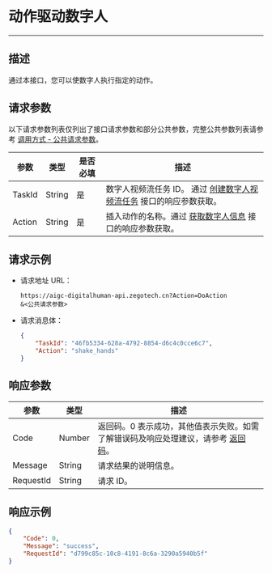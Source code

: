 # 动作驱动数字人

---

##  描述

通过本接口，您可以使数字人执行指定的动作。


<PostPrototype link="https://aigc-digitalhuman-api.zegotech.cn?Action=DoAction" />

## 请求参数

以下请求参数列表仅列出了接口请求参数和部分公共参数，完整公共参数列表请参考 [调用方式 - 公共请求参数](./../accessing-server-apis.mdx#公共请求参数)。

| 参数               | 类型   | 是否必填 | 描述             |
|------------------|------|------|-------------------------|
| TaskId      | String | 是    | 数字人视频流任务 ID。 通过 [创建数字人视频流任务](./create-digital-human-stream-task.mdx) 接口的响应参数获取。    |
| Action      | String | 是    | 插入动作的名称。通过 [获取数字人信息](./get-digital-human-info.mdx) 接口的响应参数获取。    |


## 请求示例

- 请求地址 URL：

    ```https
    https://aigc-digitalhuman-api.zegotech.cn?Action=DoAction
    &<公共请求参数>
    ```

- 请求消息体：

    ```json
    {
        "TaskId": "46fb5334-628a-4792-8854-d6c4c0cce6c7",
        "Action": "shake_hands"
    }
    ```

## 响应参数

| 参数 | 类型 | 描述 |
|------|------|------|
| Code | Number | 返回码。0 表示成功，其他值表示失败。如需了解错误码及响应处理建议，请参考 [返回码](./../return-codes.mdx)。 |
| Message | String | 请求结果的说明信息。 |
| RequestId | String | 请求 ID。 |


## 响应示例

```json
{
    "Code": 0,
    "Message": "success",
    "RequestId": "d799c85c-10c8-4191-8c6a-3290a5940b5f"
}
```